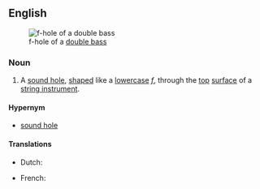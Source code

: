 ==English==
{{wikipedia}}
[[Image:Doublebass fhole.jpg|thumb|f-hole of a [[double bass]]]]

===Noun===
{{en-noun|head=[[f]]-[[hole]]}}

# {{context|musical instruments|lang=en}} A [[sound hole]], [[shape]]d like a [[lowercase]] ''[[f]]'', through the [[top]] [[surface]] of a [[string instrument]].

====Hypernym====
* [[sound hole]]

====Translations====
{{trans-top|hole in instrument}}
* Dutch: {{t+|nl|klankgat|n}}
{{trans-mid}}
* French: {{t+|fr|ouïe|f}}
{{trans-bottom}}